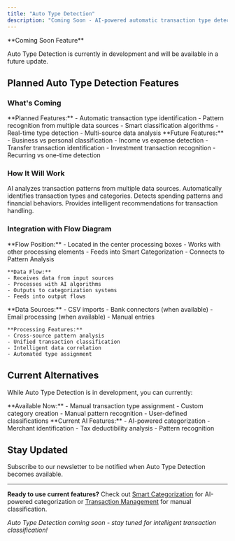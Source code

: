 ```yaml
---
title: "Auto Type Detection"
description: "Coming Soon - AI-powered automatic transaction type detection and classification"
---
```


<Warning>
**Coming Soon Feature**

Auto Type Detection is currently in development and will be available in a future update.
</Warning>

## Planned Auto Type Detection Features

### What's Coming

<CardGroup cols={2}>
  <Card title="Intelligent Detection" icon="brain">
    **Planned Features:**
    - Automatic transaction type identification
    - Pattern recognition from multiple data sources
    - Smart classification algorithms
    - Real-time type detection
    - Multi-source data analysis
  </Card>
  
  <Card title="Advanced Classification" icon="target">
    **Future Features:**
    - Business vs personal classification
    - Income vs expense detection
    - Transfer transaction identification
    - Investment transaction recognition
    - Recurring vs one-time detection
  </Card>
</CardGroup>

### How It Will Work

<Steps>
  <Step title="Data Analysis">
    AI analyzes transaction patterns from multiple data sources.
  </Step>
  
  <Step title="Type Classification">
    Automatically identifies transaction types and categories.
  </Step>
  
  <Step title="Pattern Recognition">
    Detects spending patterns and financial behaviors.
  </Step>
  
  <Step title="Smart Suggestions">
    Provides intelligent recommendations for transaction handling.
  </Step>
</Steps>

### Integration with Flow Diagram

<AccordionGroup>
  <Accordion title="Processing Box Integration">
    **Flow Position:**
    - Located in the center processing boxes
    - Works with other processing elements
    - Feeds into Smart Categorization
    - Connects to Pattern Analysis
    
    **Data Flow:**
    - Receives data from input sources
    - Processes with AI algorithms
    - Outputs to categorization systems
    - Feeds into output flows
  </Accordion>
  
  <Accordion title="Multi-Source Processing">
    **Data Sources:**
    - CSV imports
    - Bank connectors (when available)
    - Email processing (when available)
    - Manual entries
    
    **Processing Features:**
    - Cross-source pattern analysis
    - Unified transaction classification
    - Intelligent data correlation
    - Automated type assignment
  </Accordion>
</AccordionGroup>

## Current Alternatives

While Auto Type Detection is in development, you can currently:

<CardGroup cols={2}>
  <Card title="Manual Classification" icon="hand">
    **Available Now:**
    - Manual transaction type assignment
    - Custom category creation
    - Manual pattern recognition
    - User-defined classifications
  </Card>
  
  <Card title="Smart Categorization" icon="brain">
    **Current AI Features:**
    - AI-powered categorization
    - Merchant identification
    - Tax deductibility analysis
    - Pattern recognition
  </Card>
</CardGroup>

## Stay Updated

<Card title="Get Notified" icon="bell" href="https://ai2fin.com/newsletter" horizontal>
Subscribe to our newsletter to be notified when Auto Type Detection becomes available.
</Card>

---

**Ready to use current features?** Check out [Smart Categorization](/features/smart-categorisation) for AI-powered categorization or [Transaction Management](/guides/transaction-management) for manual classification.

*Auto Type Detection coming soon - stay tuned for intelligent transaction classification!*
